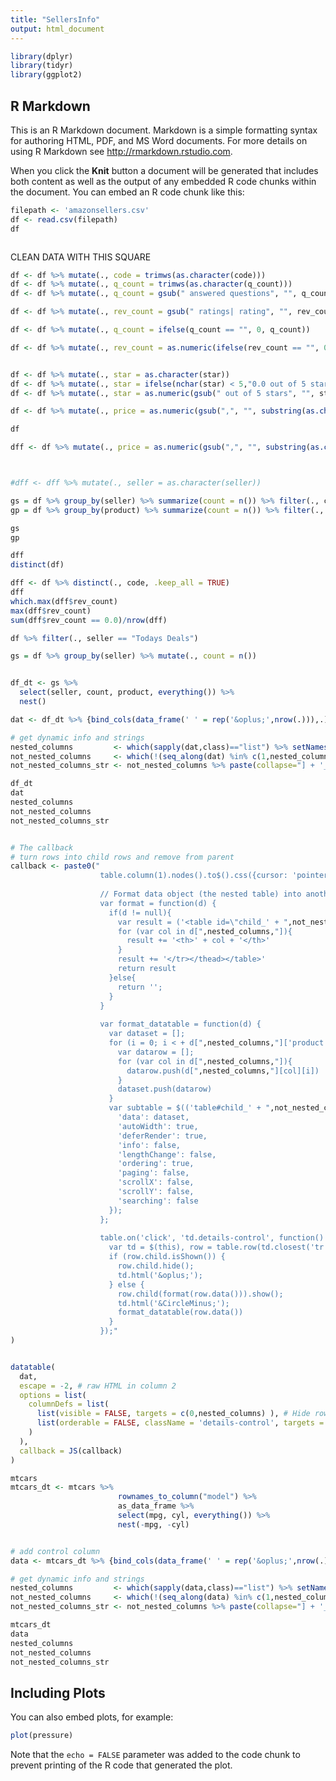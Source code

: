 ```yaml
---
title: "SellersInfo"
output: html_document
---
```


```r
library(dplyr)
library(tidyr)
library(ggplot2)
```

## R Markdown

This is an R Markdown document. Markdown is a simple formatting syntax for authoring HTML, PDF, and MS Word documents. For more details on using R Markdown see <http://rmarkdown.rstudio.com>.

When you click the **Knit** button a document will be generated that includes both content as well as the output of any embedded R code chunks within the document. You can embed an R code chunk like this:

```r
filepath <- 'amazonsellers.csv'
df <- read.csv(filepath)
df
```

```r



```

CLEAN DATA WITH THIS SQUARE

```r
df <- df %>% mutate(., code = trimws(as.character(code)))
df <- df %>% mutate(., q_count = trimws(as.character(q_count)))
df <- df %>% mutate(., q_count = gsub(" answered questions", "", q_count))

df <- df %>% mutate(., rev_count = gsub(" ratings| rating", "", rev_count))

df <- df %>% mutate(., q_count = ifelse(q_count == "", 0, q_count))

df <- df %>% mutate(., rev_count = as.numeric(ifelse(rev_count == "", 0, rev_count)))


df <- df %>% mutate(., star = as.character(star))
df <- df %>% mutate(., star = ifelse(nchar(star) < 5,"0.0 out of 5 stars", ifelse(nchar(star) > 18, "0.0 out of 5 stars", star )))
df <- df %>% mutate(., star = as.numeric(gsub(" out of 5 stars", "", star)))

df <- df %>% mutate(., price = as.numeric(gsub(",", "", substring(as.character(price), 2))))

df
```


```r
dff <- df %>% mutate(., price = as.numeric(gsub(",", "", substring(as.character(price), 2))))



#dff <- dff %>% mutate(., seller = as.character(seller))
```

```r
gs = df %>% group_by(seller) %>% summarize(count = n()) %>% filter(., count > 1)%>% arrange(., -count)
gp = df %>% group_by(product) %>% summarize(count = n()) %>% filter(., count > 1) %>% arrange(., -count)

gs
gp

dff
distinct(df)

```

```r
dff <- df %>% distinct(., code, .keep_all = TRUE)
dff
which.max(dff$rev_count)
max(dff$rev_count)
sum(dff$rev_count == 0.0)/nrow(dff)
```



```r
df %>% filter(., seller == "Todays Deals")
```

```r
gs = df %>% group_by(seller) %>% mutate(., count = n())


df_dt <- gs %>% 
  select(seller, count, product, everything()) %>% 
  nest()

dat <- df_dt %>% {bind_cols(data_frame(' ' = rep('&oplus;',nrow(.))),.)}

# get dynamic info and strings
nested_columns         <- which(sapply(dat,class)=="list") %>% setNames(NULL)
not_nested_columns     <- which(!(seq_along(dat) %in% c(1,nested_columns)))
not_nested_columns_str <- not_nested_columns %>% paste(collapse="] + '_' + d[") %>% paste0("d[",.,"]")

df_dt
dat
nested_columns
not_nested_columns
not_nested_columns_str


# The callback
# turn rows into child rows and remove from parent
callback <- paste0("
                    table.column(1).nodes().to$().css({cursor: 'pointer'});
                
                    // Format data object (the nested table) into another table
                    var format = function(d) {
                      if(d != null){ 
                        var result = ('<table id=\"child_' + ",not_nested_columns_str," + '\">').replace('.','_') + '<thead><tr>'
                        for (var col in d[",nested_columns,"]){
                          result += '<th>' + col + '</th>'
                        }
                        result += '</tr></thead></table>'
                        return result
                      }else{
                        return '';
                      }
                    }
                
                    var format_datatable = function(d) {
                      var dataset = [];
                      for (i = 0; i < + d[",nested_columns,"]['product'].length; i++) {
                        var datarow = [];
                        for (var col in d[",nested_columns,"]){
                          datarow.push(d[",nested_columns,"][col][i])
                        }
                        dataset.push(datarow)
                      }
                      var subtable = $(('table#child_' + ",not_nested_columns_str,").replace('.','_')).DataTable({
                        'data': dataset,
                        'autoWidth': true, 
                        'deferRender': true, 
                        'info': false, 
                        'lengthChange': false, 
                        'ordering': true, 
                        'paging': false, 
                        'scrollX': false, 
                        'scrollY': false, 
                        'searching': false 
                      });
                    };
                
                    table.on('click', 'td.details-control', function() {
                      var td = $(this), row = table.row(td.closest('tr'));
                      if (row.child.isShown()) {
                        row.child.hide();
                        td.html('&oplus;');
                      } else {
                        row.child(format(row.data())).show();
                        td.html('&CircleMinus;');
                        format_datatable(row.data())
                      }
                    });"
)


datatable(
  dat,
  escape = -2, # raw HTML in column 2
  options = list(
    columnDefs = list(
      list(visible = FALSE, targets = c(0,nested_columns) ), # Hide row numbers and nested columns
      list(orderable = FALSE, className = 'details-control', targets = 1) # turn first column into control column
    )
  ),
  callback = JS(callback)
)
```

```r

mtcars
mtcars_dt <- mtcars %>% 
                        rownames_to_column("model") %>% 
                        as_data_frame %>% 
                        select(mpg, cyl, everything()) %>% 
                        nest(-mpg, -cyl)


# add control column
data <- mtcars_dt %>% {bind_cols(data_frame(' ' = rep('&oplus;',nrow(.))),.)}

# get dynamic info and strings
nested_columns         <- which(sapply(data,class)=="list") %>% setNames(NULL)
not_nested_columns     <- which(!(seq_along(data) %in% c(1,nested_columns)))
not_nested_columns_str <- not_nested_columns %>% paste(collapse="] + '_' + d[") %>% paste0("d[",.,"]")

mtcars_dt
data
nested_columns
not_nested_columns
not_nested_columns_str
```


## Including Plots

You can also embed plots, for example:

```r
plot(pressure)
```

Note that the `echo = FALSE` parameter was added to the code chunk to prevent printing of the R code that generated the plot.

